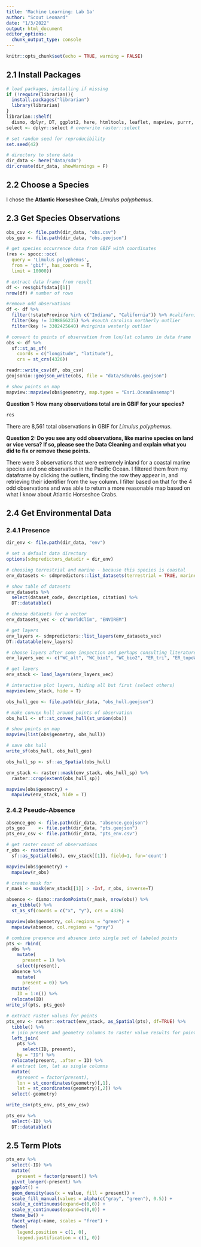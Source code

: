 ```yaml
---
title: 'Machine Learning: Lab 1a'
author: "Scout Leonard"
date: "1/3/2022"
output: html_document
editor_options: 
  chunk_output_type: console
---
```


```r
knitr::opts_chunk$set(echo = TRUE, warning = FALSE)
```

## 2.1 Install Packages

```r
# load packages, installing if missing
if (!require(librarian)){
  install.packages("librarian")
  library(librarian)
}
librarian::shelf(
  dismo, dplyr, DT, ggplot2, here, htmltools, leaflet, mapview, purrr, raster, readr, rgbif, rgdal, rJava, sdmpredictors, sf, spocc, tidyr, geojsonio)
select <- dplyr::select # overwrite raster::select

# set random seed for reproducibility
set.seed(42)

# directory to store data
dir_data <- here("data/sdm")
dir.create(dir_data, showWarnings = F)
```

## 2.2 Choose a Species

I chose the **Atlantic Horseshoe Crab**, _Limulus polyphemus_.

## 2.3 Get Species Observations

```r
obs_csv <- file.path(dir_data, "obs.csv")
obs_geo <- file.path(dir_data, "obs.geojson")

# get species occurrence data from GBIF with coordinates
(res <- spocc::occ(
  query = 'Limulus polyphemus', 
  from = 'gbif', has_coords = T,
  limit = 10000))
```

```r
# extract data frame from result
df <- res$gbif$data[[1]] 
nrow(df) # number of rows
```

```r
#remove odd observations
df <- df %>% 
  filter(!stateProvince %in% c("Indiana", "California")) %>% #california and indiana outlier
  filter(key != 3398866235) %>% #south carolina northerly outlier
  filter(key != 3302425640) #virginia westerly outlier

# convert to points of observation from lon/lat columns in data frame
obs <- df %>% 
  sf::st_as_sf(
    coords = c("longitude", "latitude"),
    crs = st_crs(4326))

readr::write_csv(df, obs_csv)
geojsonio::geojson_write(obs, file = "data/sdm/obs.geojson")

# show points on map
mapview::mapview(obs$geometry, map.types = "Esri.OceanBasemap")
```

**Question 1: How many observations total are in GBIF for your species?**

```r
res
```

There are 8,561 total observations in GBIF for _Limulus polyphemus_.

**Question 2: Do you see any odd observations, like marine species on land or vice versa? If so, please see the Data Cleaning and explain what you did to fix or remove these points.**

There were 3 observations that were extremely inland for a coastal marine species and one observation in the Pacific Ocean. I filtered them from my dataframe by clicking the outliers, finding the row they appear in, and retrieving their identifier from the `key` column. I filter based on that for the 4 odd observations and was able to return a more reasonable map based on what I know about Atlantic Horseshoe Crabs. 

## 2.4 Get Environmental Data 

### 2.4.1 Presence

```r
dir_env <- file.path(dir_data, "env")

# set a default data directory
options(sdmpredictors_datadir = dir_env)

# choosing terrestrial and marine - because this species is coastal
env_datasets <- sdmpredictors::list_datasets(terrestrial = TRUE, marine = TRUE)

# show table of datasets
env_datasets %>% 
  select(dataset_code, description, citation) %>% 
  DT::datatable()
```

```r
# choose datasets for a vector
env_datasets_vec <- c("WorldClim", "ENVIREM")

# get layers
env_layers <- sdmpredictors::list_layers(env_datasets_vec)
DT::datatable(env_layers)
```

```r
# choose layers after some inspection and perhaps consulting literature
env_layers_vec <- c("WC_alt", "WC_bio1", "WC_bio2", "ER_tri", "ER_topoWet")

# get layers
env_stack <- load_layers(env_layers_vec)

# interactive plot layers, hiding all but first (select others)
mapview(env_stack, hide = T)
```

```r
obs_hull_geo <- file.path(dir_data, "obs_hull.geojson")

# make convex hull around points of observation
obs_hull <- sf::st_convex_hull(st_union(obs))
```

```r
# show points on map
mapview(list(obs$geometry, obs_hull))
```


```r
# save obs hull
write_sf(obs_hull, obs_hull_geo)

obs_hull_sp <- sf::as_Spatial(obs_hull)

env_stack <- raster::mask(env_stack, obs_hull_sp) %>% 
  raster::crop(extent(obs_hull_sp))
```

```r
mapview(obs$geometry) + 
  mapview(env_stack, hide = T)
```

### 2.4.2 Pseudo-Absence 

```r
absence_geo <- file.path(dir_data, "absence.geojson")
pts_geo     <- file.path(dir_data, "pts.geojson")
pts_env_csv <- file.path(dir_data, "pts_env.csv")

# get raster count of observations
r_obs <- rasterize(
  sf::as_Spatial(obs), env_stack[[1]], field=1, fun='count')

mapview(obs$geometry) + 
  mapview(r_obs)
```

```r
# create mask for 
r_mask <- mask(env_stack[[1]] > -Inf, r_obs, inverse=T)

absence <- dismo::randomPoints(r_mask, nrow(obs)) %>% 
  as_tibble() %>% 
  st_as_sf(coords = c("x", "y"), crs = 4326)

mapview(obs$geometry, col.regions = "green") + 
  mapview(absence, col.regions = "gray")
```

```r
# combine presence and absence into single set of labeled points 
pts <- rbind(
  obs %>% 
    mutate(
      present = 1) %>% 
    select(present),
  absence %>% 
    mutate(
      present = 0)) %>% 
  mutate(
    ID = 1:n()) %>% 
  relocate(ID)
write_sf(pts, pts_geo)

# extract raster values for points
pts_env <- raster::extract(env_stack, as_Spatial(pts), df=TRUE) %>% 
  tibble() %>% 
  # join present and geometry columns to raster value results for points
  left_join(
    pts %>% 
      select(ID, present),
    by = "ID") %>% 
  relocate(present, .after = ID) %>% 
  # extract lon, lat as single columns
  mutate(
    #present = factor(present),
    lon = st_coordinates(geometry)[,1],
    lat = st_coordinates(geometry)[,2]) %>% 
  select(-geometry)

write_csv(pts_env, pts_env_csv)
```

```r
pts_env %>% 
  select(-ID) %>% 
  DT::datatable()
```

## 2.5 Term Plots 

```r
pts_env %>% 
  select(-ID) %>% 
  mutate(
    present = factor(present)) %>% 
  pivot_longer(-present) %>% 
  ggplot() +
  geom_density(aes(x = value, fill = present)) + 
  scale_fill_manual(values = alpha(c("gray", "green"), 0.5)) +
  scale_x_continuous(expand=c(0,0)) +
  scale_y_continuous(expand=c(0,0)) +
  theme_bw() + 
  facet_wrap(~name, scales = "free") +
  theme(
    legend.position = c(1, 0),
    legend.justification = c(1, 0))
```
